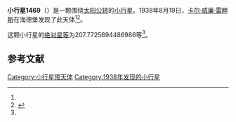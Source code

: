 {{Infobox planet
| bgcolour = #FFFFC0
| name = 1469 Linzia
| symbol = 
| image = 
| caption = 
| discovery = yes
| discovery_ref = 
| discoverer = [[卡尔·威廉·雷睦斯|卡尔·威廉·雷睦斯]]
| discovery_site = [[海德堡|海德堡]] 
| discovered = 1938年8月19日
| designations = yes
| mp_name = 
| named_after = 
| alt_names = 1938 QD/ 1931 JD / 1933 SM1 / 1936 FC1 / 1949 OP1 / 1955 ST / 1955 UB / A916 QD
| mp_category = [[主带小行星|主带小行星]]
| orbit_ref = <ref name="a">[http://ssd.jpl.nasa.gov/sbdb.cgi?sstr=1469 1469 Linzia] {{Wayback|url=http://ssd.jpl.nasa.gov/sbdb.cgi?sstr=1469 |date=20201118194850 }}，小行星數據庫瀏覽器（JPL Small-Body Database Browser）－[[美国国家航空航天局|美国国家航空航天局]]喷气推进实验室</ref>
| epoch = 2456400.5 (2013年4月18日更新)
| aphelion = {{convert|3.333133579549494|AU|km|3|abbr=on|lk=out}}
| perihelion = {{convert|2.909641863082905|AU|km|3|abbr=on}}
| semimajor = {{convert|3.121387721316199|AU|km|3|abbr=on}}
| eccentricity = 0.06783709
| period = 2014.280755 [[日|日]]<br />5.51[[儒略年|儒略年]]
| avg_speed = 
| inclination = 13.40094034388096
| asc_node = 188.9884559091392
| mean_anomaly = 
| arg_peri = 207.7725694486986
| satellites = 
| physical_characteristics = yes
| dimensions = 
| mass = 
| density = 
| surface_grav = 
| escape_velocity = 
| sidereal_day = 
| axial_tilt = 
| pole_ecliptic_lat = 
| pole_ecliptic_lon = 
| albedo = 
| temperatures= 
| temp_name1 = 
| mean_temp_1 = 
| max_temp_1 = 
| temp_name2 = 
| max_temp_2 = 
| spectral_type = 
| abs_magnitude = 207.7725694486986
}}

'''小行星1469'''（{{lang-en|1469 Linzia}}）是一颗围绕[[太阳|太阳]][[公转|公转]]的[[小行星|小行星]]。1938年8月19日，[[卡尔·威廉·雷睦斯|卡尔·威廉·雷睦斯]]在海德堡发现了此天体<ref name="a" /><ref>{{cite news|title=小行星列表|url=http://cfa-www.harvard.edu/iau/lists/NumberedMPs.txt|accessdate=2013-07-08|newspaper=哈佛大学|archive-date=2008-05-17|archive-url=https://web.archive.org/web/20080517010638/http://cfa-www.harvard.edu/iau/lists/NumberedMPs.txt|dead-url=no}}</ref>。

这颗小行星的[[绝对星等|绝对星等]]为207.7725694486986等<ref name="a" />。

==参考文献==
{{reflist}}
{{Minor Planet Number|[[小行星1468|小行星1468]]|[[小行星1470|小行星1470]]}}

{{小天体}}

[[Category:小行星带天体|Category:小行星带天体]]
[[Category:1938年发现的小行星|Category:1938年发现的小行星]]

{{asteroid-stub}}
